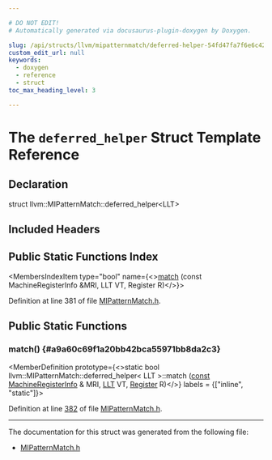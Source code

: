 ```yaml
---

# DO NOT EDIT!
# Automatically generated via docusaurus-plugin-doxygen by Doxygen.

slug: /api/structs/llvm/mipatternmatch/deferred-helper-54fd47fa7f6e6c428354f053a15b186e
custom_edit_url: null
keywords:
  - doxygen
  - reference
  - struct
toc_max_heading_level: 3

---
```





# The `deferred_helper` Struct Template Reference

<DoxygenPage pluginConfig={pluginConfig}>



## Declaration

<CodeBlock>struct llvm::MIPatternMatch::deferred_helper&lt;LLT&gt;</CodeBlock>

## Included Headers

<IncludesList>
<IncludesListItem
  filePath="llvm/CodeGen/GlobalISel/MIPatternMatch.h"
  permalink="/docs/api/files/include/include/llvm/include/llvm/codegen/include/llvm/codegen/globalisel/mipatternmatch-h"
  isLocal="true" />
</IncludesList>

## Public Static Functions Index

<MembersIndex>

<MembersIndexItem
  type="bool"
  name={<><a href="#a9a60c69f1a20bb42bca55971bb8da2c3">match</a> (const MachineRegisterInfo &amp;MRI, LLT VT, Register R)</>}>
</MembersIndexItem>

</MembersIndex>


Definition at line 381 of file <a href="/docs/api/files/include/include/llvm/include/llvm/codegen/include/llvm/codegen/globalisel/mipatternmatch-h">MIPatternMatch.h</a>.

<SectionDefinition>

## Public Static Functions

### match() {#a9a60c69f1a20bb42bca55971bb8da2c3}

<MemberDefinition
  prototype={<>static bool llvm::MIPatternMatch::deferred&#95;helper&lt; LLT &gt;::match (<a href="/docs/api/files/lib/lib/target/lib/target/aarch64/aarch64promoteconstant-cpp/#a90f8350fecae261c25be85d38b451bff">const</a> <a href="/docs/api/classes/llvm/machineregisterinfo">MachineRegisterInfo</a> &amp; MRI, <a href="/docs/api/classes/llvm/llt">LLT</a> VT, <a href="/docs/api/classes/llvm/register">Register</a> R)</>}
  labels = {["inline", "static"]}>

Definition at line <a href="/docs/api/files/include/include/llvm/include/llvm/codegen/include/llvm/codegen/globalisel/mipatternmatch-h/#l00382">382</a> of file <a href="/docs/api/files/include/include/llvm/include/llvm/codegen/include/llvm/codegen/globalisel/mipatternmatch-h">MIPatternMatch.h</a>.
</MemberDefinition>

</SectionDefinition>

<hr/>

The documentation for this struct was generated from the following file:

<ul>
<li><a href="/docs/api/files/include/include/llvm/include/llvm/codegen/include/llvm/codegen/globalisel/mipatternmatch-h">MIPatternMatch.h</a></li>
</ul>

</DoxygenPage>
